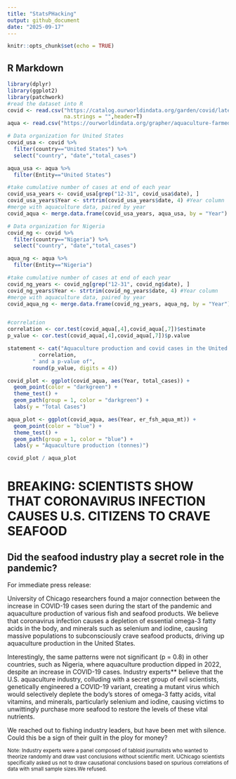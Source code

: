 ```yaml
---
title: "StatsPHacking"
output: github_document
date: "2025-09-17"
---
```


```r
knitr::opts_chunk$set(echo = TRUE)
```

## R Markdown

```r
library(dplyr)
library(ggplot2)
library(patchwork)
#read the dataset into R
covid <- read.csv("https://catalog.ourworldindata.org/garden/covid/latest/cases_deaths/cases_deaths.csv",
                  na.strings = "",header=T)
aqua <- read.csv("https://ourworldindata.org/grapher/aquaculture-farmed-fish-production.csv?v=1&csvType=full&useColumnShortNames=true")

# Data organization for United States
covid_usa <- covid %>%
  filter(country=="United States") %>% 
  select("country", "date","total_cases")

aqua_usa <- aqua %>%
  filter(Entity=="United States")

#take cumulative number of cases at end of each year
covid_usa_years <- covid_usa[grep("12-31", covid_usa$date), ]
covid_usa_years$Year <- strtrim(covid_usa_years$date, 4) #Year column
#merge with aquaculture data, paired by year
covid_aqua <- merge.data.frame(covid_usa_years, aqua_usa, by = "Year")

# Data organization for Nigeria
covid_ng <- covid %>%
  filter(country=="Nigeria") %>% 
  select("country", "date","total_cases")

aqua_ng <- aqua %>%
  filter(Entity=="Nigeria")

#take cumulative number of cases at end of each year
covid_ng_years <- covid_ng[grep("12-31", covid_ng$date), ]
covid_ng_years$Year <- strtrim(covid_ng_years$date, 4) #Year column
#merge with aquaculture data, paired by year
covid_aqua_ng <- merge.data.frame(covid_ng_years, aqua_ng, by = "Year")


#correlation
correlation <- cor.test(covid_aqua[,4],covid_aqua[,7])$estimate
p_value <- cor.test(covid_aqua[,4],covid_aqua[,7])$p.value

statement <- cat("Aquaculture production and covid cases in the United States have a correlation of", 
          correlation, 
        " and a p-value of", 
        round(p_value, digits = 4))
```

```r
covid_plot <- ggplot(covid_aqua, aes(Year, total_cases)) +
  geom_point(color = "darkgreen") +
  theme_test() +
  geom_path(group = 1, color = "darkgreen") +
  labs(y = "Total Cases")

aqua_plot <- ggplot(covid_aqua, aes(Year, er_fsh_aqua_mt)) +
  geom_point(color = "blue") +
  theme_test() +
  geom_path(group = 1, color = "blue") +
  labs(y = "Aquaculture production (tonnes)")

covid_plot / aqua_plot
```

# BREAKING: SCIENTISTS SHOW THAT CORONAVIRUS INFECTION CAUSES U.S. CITIZENS TO CRAVE SEAFOOD
## Did the seafood industry play a secret role in the pandemic?

For immediate press release:

University of Chicago researchers found a major connection between the increase in COVID-19 cases seen during the start of the pandemic and aquaculture production of various fish and seafood products. We believe that coronavirus infection causes a  depletion of essential omega-3 fatty acids in the body, and minerals such as selenium and iodine, causing massive populations to subconsciously crave seafood products, driving up aquaculture production in the United States. 

Interestingly, the same patterns were not significant (p = 0.8) in other countries, such as Nigeria, where  aquaculture production dipped in 2022, despite an increase in COVID-19 cases. Industry experts** believe that the U.S. aquaculture industry, colluding with a secret group of evil scientists, genetically engineered a COVID-19 variant, creating a mutant virus which would selectively deplete the body's stores of omega-3 fatty acids, vital vitamins, and minerals, particularly selenium and iodine, causing victims to unwittingly purchase more seafood to restore the levels of these vital nutrients.

We reached out to fishing industry leaders, but have been met with silence. Could this be a sign of their guilt in the ploy for money? 

 <small>Note: Industry experts were a panel composed of tabloid journalists who wanted to theorize randomly and draw vast conclusions without scientific merit. UChicago scientists specifically asked us not to draw causational conclusions based on spurious correlations of data with small sample sizes.We refused.</small>
